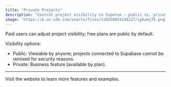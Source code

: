 ```yaml
---
title: "Private Projects"
description: "Control project visibility in Superun — public vs. private, security notes, and plan availability."
image: "https://b.ux-cdn.com/uxarts/files/t20250924144227/ipkumj75.png"
---
```



Paid users can adjust project visibility; free plans are public by default.

Visibility options:
- Public: Viewable by anyone; projects connected to Supabase cannot be remixed for security reasons.
- Private: Business feature (available by plan).

---

<Card title="Superun Website" icon="globe" href="https://superun.ai/web" horizontal>
  Visit the website to learn more features and examples.
</Card>


